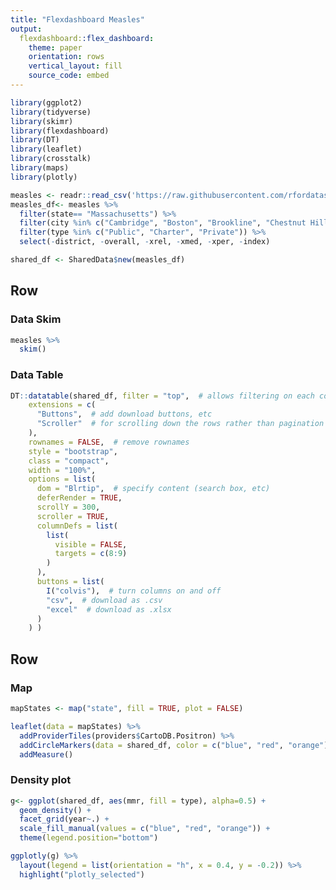 ```yaml
---
title: "Flexdashboard Measles"
output: 
  flexdashboard::flex_dashboard:
    theme: paper
    orientation: rows
    vertical_layout: fill
    source_code: embed
---
```


```r
library(ggplot2)
library(tidyverse)
library(skimr)
library(flexdashboard)
library(DT)
library(leaflet)
library(crosstalk)
library(maps)
library(plotly)

measles <- readr::read_csv('https://raw.githubusercontent.com/rfordatascience/tidytuesday/master/data/2020/2020-02-25/measles.csv')
measles_df<- measles %>% 
  filter(state== "Massachusetts") %>%
  filter(city %in% c("Cambridge", "Boston", "Brookline", "Chestnut Hill", "Dorchester", "East Boston", "Jamaica Plain", "Malden", "Newton", "Newton Center", "Roxbury", "South Boston", "Watertown", "West Newton", "West Roxbury")) %>%
  filter(type %in% c("Public", "Charter", "Private")) %>% 
  select(-district, -overall, -xrel, -xmed, -xper, -index)

shared_df <- SharedData$new(measles_df)
```

Row 
-------------------------------------

### Data Skim

```r
measles %>% 
  skim()
```

### Data Table {.tabset .tabset-fade}

```r
DT::datatable(shared_df, filter = "top",  # allows filtering on each column
    extensions = c(
      "Buttons",  # add download buttons, etc
      "Scroller"  # for scrolling down the rows rather than pagination
    ),
    rownames = FALSE,  # remove rownames
    style = "bootstrap",
    class = "compact",
    width = "100%",
    options = list(
      dom = "Blrtip",  # specify content (search box, etc)
      deferRender = TRUE,
      scrollY = 300,
      scroller = TRUE,
      columnDefs = list(
        list(
          visible = FALSE,
          targets = c(8:9)
        )
      ), 
      buttons = list(
        I("colvis"),  # turn columns on and off
        "csv",  # download as .csv
        "excel"  # download as .xlsx
      )
    ) )
```


Row 
-------------------------------------
### Map

```r
mapStates <- map("state", fill = TRUE, plot = FALSE)

leaflet(data = mapStates) %>% 
  addProviderTiles(providers$CartoDB.Positron) %>%
  addCircleMarkers(data = shared_df, color = c("blue", "red", "orange"), fillColor = "type") %>%
  addMeasure()
```

### Density plot
```r
g<- ggplot(shared_df, aes(mmr, fill = type), alpha=0.5) +
  geom_density() +
  facet_grid(year~.) +
  scale_fill_manual(values = c("blue", "red", "orange")) + 
  theme(legend.position="bottom")

ggplotly(g) %>% 
  layout(legend = list(orientation = "h", x = 0.4, y = -0.2)) %>%
  highlight("plotly_selected")

```

